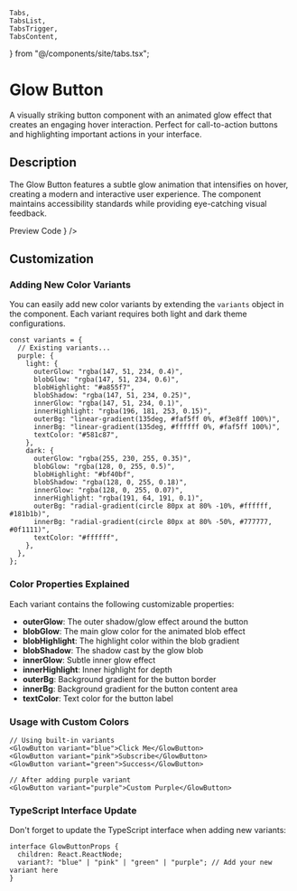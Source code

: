    Tabs,
    TabsList,
    TabsTrigger,
    TabsContent,
} from "@/components/site/tabs.tsx";


# Glow Button

A visually striking button component with an animated glow effect that creates an engaging hover interaction. Perfect for call-to-action buttons and highlighting important actions in your interface.

## Description

The Glow Button features a subtle glow animation that intensifies on hover, creating a modern and interactive user experience. The component maintains accessibility standards while providing eye-catching visual feedback.


<Tabs defaultValue="preview" className="">
  <TabsList>
    <TabsTrigger value="preview">Preview</TabsTrigger>
    <TabsTrigger value="code">Code</TabsTrigger>
  </TabsList>
  <TabsContent value="preview">
    <ComponentRenderer component={<SolancnButtonView />} />
  </TabsContent>
  <TabsContent value="code">
    <CodeBlock filePath="src/app/components/glow-button/glow-button.tsx" />
  </TabsContent>
</Tabs>

## Customization

### Adding New Color Variants

You can easily add new color variants by extending the `variants` object in the component. Each variant requires both light and dark theme configurations.

```tsx
const variants = {
  // Existing variants...
  purple: {
    light: {
      outerGlow: "rgba(147, 51, 234, 0.4)",
      blobGlow: "rgba(147, 51, 234, 0.6)",
      blobHighlight: "#a855f7",
      blobShadow: "rgba(147, 51, 234, 0.25)",
      innerGlow: "rgba(147, 51, 234, 0.1)",
      innerHighlight: "rgba(196, 181, 253, 0.15)",
      outerBg: "linear-gradient(135deg, #faf5ff 0%, #f3e8ff 100%)",
      innerBg: "linear-gradient(135deg, #ffffff 0%, #faf5ff 100%)",
      textColor: "#581c87",
    },
    dark: {
      outerGlow: "rgba(255, 230, 255, 0.35)",
      blobGlow: "rgba(128, 0, 255, 0.5)",
      blobHighlight: "#bf40bf",
      blobShadow: "rgba(128, 0, 255, 0.18)",
      innerGlow: "rgba(128, 0, 255, 0.07)",
      innerHighlight: "rgba(191, 64, 191, 0.1)",
      outerBg: "radial-gradient(circle 80px at 80% -10%, #ffffff, #181b1b)",
      innerBg: "radial-gradient(circle 80px at 80% -50%, #777777, #0f1111)",
      textColor: "#ffffff",
    },
  },
};
```

### Color Properties Explained

Each variant contains the following customizable properties:

- **outerGlow**: The outer shadow/glow effect around the button
- **blobGlow**: The main glow color for the animated blob effect
- **blobHighlight**: The highlight color within the blob gradient
- **blobShadow**: The shadow cast by the glow blob
- **innerGlow**: Subtle inner glow effect
- **innerHighlight**: Inner highlight for depth
- **outerBg**: Background gradient for the button border
- **innerBg**: Background gradient for the button content area
- **textColor**: Text color for the button label

### Usage with Custom Colors

```tsx
// Using built-in variants
<GlowButton variant="blue">Click Me</GlowButton>
<GlowButton variant="pink">Subscribe</GlowButton>
<GlowButton variant="green">Success</GlowButton>

// After adding purple variant
<GlowButton variant="purple">Custom Purple</GlowButton>
```

### TypeScript Interface Update

Don't forget to update the TypeScript interface when adding new variants:

```tsx
interface GlowButtonProps {
  children: React.ReactNode;
  variant?: "blue" | "pink" | "green" | "purple"; // Add your new variant here
}
```
